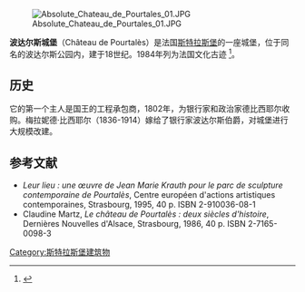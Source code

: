 [[File:Absolute_Chateau_de_Pourtales_01.JPG|right]]

'''波达尔斯城堡'''（Château de Pourtalès）是法国[[斯特拉斯堡|斯特拉斯堡]]的一座城堡，位于同名的波达尔斯公园内，建于18世纪。1984年列为法国文化古迹
<ref>{{Cite web |url=http://www.culture.gouv.fr/public/mistral/merimee_fr?ACTION=CHERCHER&FIELD_1=REF&VALUE_1=PA00085018 |title=法国文化部档案 |access-date=2011-05-11 |archive-date=2019-10-08 |archive-url=https://web.archive.org/web/20191008212047/http://www2.culture.gouv.fr/public/mistral/merimee_fr%3FACTION%3DCHERCHER%26FIELD_1%3DREF%26VALUE_1%3DPA00085018 |dead-url=no }}</ref>。

== 历史 ==
它的第一个主人是国王的工程承包商，1802年，为银行家和政治家德比西耶尔收购。梅拉妮德·比西耶尔（1836-1914）嫁给了银行家波达尔斯伯爵，对城堡进行大规模改建。 

== 参考文献 ==
{{references}}
* ''Leur lieu : une œuvre de Jean Marie Krauth pour le parc de sculpture contemporaine de Pourtalès'', Centre européen d'actions artistiques contemporaines, Strasbourg, 1995, 40 p. ISBN 2-910036-08-1
* Claudine Martz, ''Le château de Pourtalès : deux siècles d'histoire'', Dernières Nouvelles d'Alsace, Strasbourg, 1986, 40 p. ISBN 2-7165-0098-3
 
{{Coord|48|36|30|N|7|48|0|E|region:FR_type:landmark|display=title}}

{{DEFAULTSORT:Chateau de Pourtales}}
[[Category:斯特拉斯堡建筑物|Category:斯特拉斯堡建筑物]]
